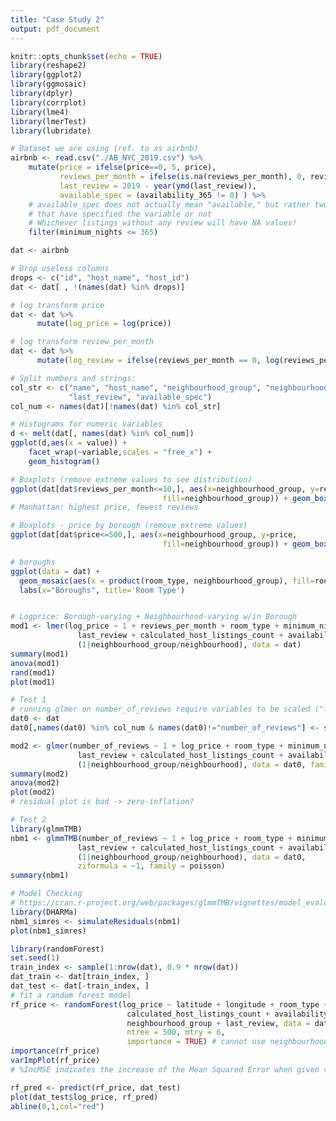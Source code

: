 ```yaml
---
title: "Case Study 2"
output: pdf_document
---
```


```r
knitr::opts_chunk$set(echo = TRUE)
library(reshape2)
library(ggplot2)
library(ggmosaic)
library(dplyr)
library(corrplot)
library(lme4)
library(lmerTest)
library(lubridate)
```


```r
# Dataset we are using (ref. to as airbnb)
airbnb <- read.csv("./AB_NYC_2019.csv") %>% 
    mutate(price = ifelse(price==0, 5, price),
           reviews_per_month = ifelse(is.na(reviews_per_month), 0, reviews_per_month),
           last_review = 2019 - year(ymd(last_review)),
           available_spec = (availability_365 != 0) ) %>%
    # available_spec does not actually mean "available," but rather two diff. groups
    # that have specified the variable or not
    # Whichever listings without any review will have NA values!
    filter(minimum_nights <= 365)
```


```r
dat <- airbnb

# Drop useless columns
drops <- c("id", "host_name", "host_id")
dat <- dat[ , !(names(dat) %in% drops)]

# log transform price
dat <- dat %>%
      mutate(log_price = log(price))

# log transform review_per_month
dat <- dat %>%
      mutate(log_review = ifelse(reviews_per_month == 0, log(reviews_per_month + 1), log(reviews_per_month)))

# Split numbers and strings:
col_str <- c("name", "host_name", "neighbourhood_group", "neighbourhood", "room_type",
             "last_review", "available_spec")
col_num <- names(dat)[!names(dat) %in% col_str]
```


```r
# Histograms for numeric variables
d <- melt(dat[, names(dat) %in% col_num])
ggplot(d,aes(x = value)) + 
    facet_wrap(~variable,scales = "free_x") + 
    geom_histogram()
```

```r
# Boxplots (remove extreme values to see distribution)
ggplot(dat[dat$reviews_per_month<=10,], aes(x=neighbourhood_group, y=reviews_per_month, 
                                  fill=neighbourhood_group)) + geom_boxplot()
# Manhattan: highest price, fewest reviews
```


```r
# Boxplots - price by borough (remove extreme values)
ggplot(dat[dat$price<=500,], aes(x=neighbourhood_group, y=price, 
                                  fill=neighbourhood_group)) + geom_boxplot()
```


```r
# boroughs
ggplot(data = dat) +
  geom_mosaic(aes(x = product(room_type, neighbourhood_group), fill=room_type), na.rm=TRUE) +
  labs(x="Boroughs", title='Room Type') 
```


```r

```


```r
# Logprice: Borough-varying + Neighbourhood-varying w/in Borough
mod1 <- lmer(log_price ~ 1 + reviews_per_month + room_type + minimum_nights + 
               last_review + calculated_host_listings_count + availability_365 + 
               (1|neighbourhood_group/neighbourhood), data = dat)
summary(mod1)
anova(mod1)
rand(mod1)
plot(mod1)

# Test 1
# running glmer on number_of_reviews require variables to be scaled ("large eigenvalues").
dat0 <- dat
dat0[,names(dat0) %in% col_num & names(dat0)!="number_of_reviews"] <- scale(dat0[,names(dat0) %in% col_num])

mod2 <- glmer(number_of_reviews ~ 1 + log_price + room_type + minimum_nights + 
               last_review + calculated_host_listings_count + availability_365 + 
               (1|neighbourhood_group/neighbourhood), data = dat0, family = poisson)
summary(mod2)
anova(mod2)
plot(mod2)
# residual plot is bad -> zero-inflation?

# Test 2
library(glmmTMB)
nbm1 <- glmmTMB(number_of_reviews ~ 1 + log_price + room_type + minimum_nights + 
               last_review + calculated_host_listings_count + availability_365 + 
               (1|neighbourhood_group/neighbourhood), data = dat0, 
               ziformula = ~1, family = poisson)
summary(nbm1)

# Model Checking
# https://cran.r-project.org/web/packages/glmmTMB/vignettes/model_evaluation.html
library(DHARMa)
nbm1_simres <- simulateResiduals(nbm1)
plot(nbm1_simres)
```


```r
library(randomForest)
set.seed(1)
train_index <- sample(1:nrow(dat), 0.9 * nrow(dat))
dat_train <- dat[train_index, ]
dat_test <- dat[-train_index, ]
# fit a random forest model
rf_price <- randomForest(log_price ~ latitude + longitude + room_type + reviews_per_month +
                          calculated_host_listings_count + availability_365 + minimum_nights +
                          neighbourhood_group + last_review, data = dat_train, 
                          ntree = 500, mtry = 6,
                          importance = TRUE) # cannot use neighbourhood: # levels > 53
importance(rf_price)
varImpPlot(rf_price)
# %IncMSE indicates the increase of the Mean Squared Error when given variable is randomly permuted.

rf_pred <- predict(rf_price, dat_test)
plot(dat_test$log_price, rf_pred)
abline(0,1,col="red")
```



